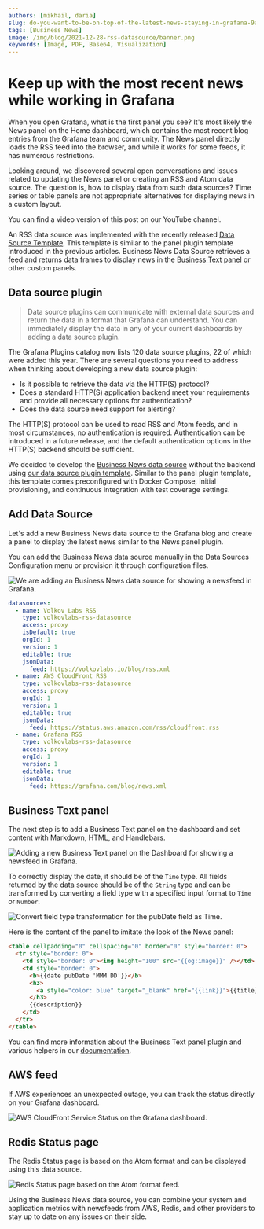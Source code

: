 ```yaml
---
authors: [mikhail, daria]
slug: do-you-want-to-be-on-top-of-the-latest-news-staying-in-grafana-9abb064ed449/
tags: [Business News]
image: /img/blog/2021-12-28-rss-datasource/banner.png
keywords: [Image, PDF, Base64, Visualization]
---
```



# Keep up with the most recent news while working in Grafana

When you open Grafana, what is the first panel you see? It's most likely the News panel on the Home dashboard, which contains the most recent blog entries from the Grafana team and community. The News panel directly loads the RSS feed into the browser, and while it works for some feeds, it has numerous restrictions.

Looking around, we discovered several open conversations and issues related to updating the News panel or creating an RSS and Atom data source. The question is, how to display data from such data sources? Time series or table panels are not appropriate alternatives for displaying news in a custom layout.

You can find a video version of this post on our YouTube channel.

<Youtube id="RAxqS2hpWkg" title="News feed tutorial for Grafana Dashboard." />

An RSS data source was implemented with the recently released [Data Source Template](https://github.com/volkovlabs/volkovlabs-abc-datasource). This template is similar to the panel plugin template introduced in the previous articles. Business News Data Source retrieves a feed and returns data frames to display news in the [Business Text panel](/plugins/business-text) or other custom panels.

## Data source plugin

> Data source plugins can communicate with external data sources and return the data in a format that Grafana can understand. You can immediately display the data in any of your current dashboards by adding a data source plugin.

The Grafana Plugins catalog now lists 120 data source plugins, 22 of which were added this year. There are several questions you need to address when thinking about developing a new data source plugin:

- Is it possible to retrieve the data via the HTTP(S) protocol?
- Does a standard HTTP(S) application backend meet your requirements and provide all necessary options for authentication?
- Does the data source need support for alerting?

The HTTP(S) protocol can be used to read RSS and Atom feeds, and in most circumstances, no authentication is required. Authentication can be introduced in a future release, and the default authentication options in the HTTP(S) backend should be sufficient.

We decided to develop the [Business News data source](/plugins/business-news/) without the backend using [our data source plugin template](https://github.com/volkovlabs/volkovlabs-abc-datasource). Similar to the panel plugin template, this template comes preconfigured with Docker Compose, initial provisioning, and continuous integration with test coverage settings.

## Add Data Source

Let's add a new Business News data source to the Grafana blog and create a panel to display the latest news similar to the News panel plugin.

You can add the Business News data source manually in the Data Sources Configuration menu or provision it through configuration files.

<Image
  title="We are adding an Business News data source for showing a newsfeed in Grafana."
  src="/img/blog/2021-12-28-rss-datasource/datasource.png"
/>

```yaml
datasources:
  - name: Volkov Labs RSS
    type: volkovlabs-rss-datasource
    access: proxy
    isDefault: true
    orgId: 1
    version: 1
    editable: true
    jsonData:
      feed: https://volkovlabs.io/blog/rss.xml
  - name: AWS CloudFront RSS
    type: volkovlabs-rss-datasource
    access: proxy
    orgId: 1
    version: 1
    editable: true
    jsonData:
      feed: https://status.aws.amazon.com/rss/cloudfront.rss
  - name: Grafana RSS
    type: volkovlabs-rss-datasource
    access: proxy
    orgId: 1
    version: 1
    editable: true
    jsonData:
      feed: https://grafana.com/blog/news.xml
```

## Business Text panel

The next step is to add a Business Text panel on the dashboard and set content with Markdown, HTML, and Handlebars.

<Image
  title="Adding a new Business Text panel on the Dashboard for showing a newsfeed in Grafana."
  src="/img/blog/2021-12-28-rss-datasource/dashboard.png"
/>

To correctly display the date, it should be of the `Time` type. All fields returned by the data source should be of the `String` type and can be transformed by converting a field type with a specified input format to `Time` or `Number`.

<Image
  title="Convert field type transformation for the pubDate field as Time."
  src="/img/blog/2021-12-28-rss-datasource/transformation.png"
/>

Here is the content of the panel to imitate the look of the News panel:

```html
<table cellpadding="0" cellspacing="0" border="0" style="border: 0">
  <tr style="border: 0">
    <td style="border: 0"><img height="100" src="{{og:image}}" /></td>
    <td style="border: 0">
      <b>{{date pubDate 'MMM DD'}}</b>
      <h3>
        <a style="color: blue" target="_blank" href="{{link}}">{{title}}</a>
      </h3>
      {{description}}
    </td>
  </tr>
</table>
```

You can find more information about the Business Text panel plugin and various helpers in our [documentation](/plugins/business-text).

## AWS feed

If AWS experiences an unexpected outage, you can track the status directly on your Grafana dashboard.

<Image
  title="AWS CloudFront Service Status on the Grafana dashboard."
  src="/img/blog/2021-12-28-rss-datasource/aws.png"
/>

## Redis Status page

The Redis Status page is based on the Atom format and can be displayed using this data source.

<Image
  title="Redis Status page based on the Atom format feed."
  src="/img/blog/2021-12-28-rss-datasource/redis.png"
/>

Using the Business News data source, you can combine your system and application metrics with newsfeeds from AWS, Redis, and other providers to stay up to date on any issues on their side.

<Feedback />
